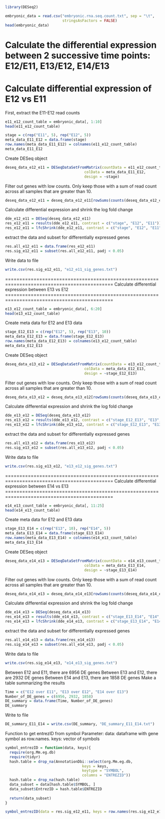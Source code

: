 ```r
library(DESeq2)


```


```r
embryonic_data = read.csv("embryonic.rna.seq.count.txt", sep = "\t",
                          stringsAsFactors = FALSE)
head(embryonic_data)
```

Calculate the differential expression between 2 successive time points: E12/E11, E13/E12, E14/E13
============================================================================================
Calculate differential expression of E12 vs E11
============================================================================================

First, extract the E11-E12 read counts

```r
e11_e12_count_table = embryonic_data[, 1:10]
head(e11_e12_count_table)
```

```r
stage = c(rep("E11", 5), rep("E12", 5))
meta_data_E11_E12 = data.frame(stage)
row.names(meta_data_E11_E12) = colnames(e11_e12_count_table)
meta_data_E11_E12
```

Create DESeq object
```r
deseq_data_e12_e11 = DESeqDataSetFromMatrix(countData = e11_e12_count_table,
                                    colData = meta_data_E11_E12,
                                    design = ~stage)
```

Filter out genes with low counts. Only keep those with a sum of read count across all samples that are greater than 10.

```r
deseq_data_e12_e11 = deseq_data_e12_e11[rowSums(counts(deseq_data_e12_e11))>10, ]
```

Calculate differential expression and shrink the log fold change

```r
dde_e12_e11 = DESeq(deseq_data_e12_e11)
res_e12_e11 = results(dde_e12_e11, contrast = c("stage", "E12", "E11"))
res_e12_e11 = lfcShrink(dde_e12_e11, contrast = c("stage", "E12", "E11"), res = res_e12_e11)
```

extract the data and subset for differentially expressed genes

```r
res.all_e12_e11 = data.frame(res_e12_e11)
res.sig_e12_e11 = subset(res.all_e12_e11, padj < 0.05)
```

Write data to file
```r
write.csv(res.sig_e12_e11, "e12_e11_sig_genes.txt")
```

============================================================================================
Calculate differential expression between E13 vs E12
============================================================================================

```r
e13_e12_count_table = embryonic_data[, 6:20]
head(e13_e12_count_table)
```
Create meta data for E12 and E13 data
```r
stage_E12_E13 = c(rep("E12", 5), rep("E13", 10))
meta_data_E12_E13 = data.frame(stage_E12_E13)
row.names(meta_data_E12_E13) = colnames(e13_e12_count_table)
meta_data_E12_E13
```

Create DESeq object
```r
deseq_data_e13_e12 = DESeqDataSetFromMatrix(countData = e13_e12_count_table,
                                    colData = meta_data_E12_E13,
                                    design = ~stage_E12_E13)
```

Filter out genes with low counts. Only keep those with a sum of read count across all samples that are greater than 10.

```r
deseq_data_e13_e12 = deseq_data_e13_e12[rowSums(counts(deseq_data_e13_e12))>10, ]
```

Calculate differential expression and shrink the log fold change

```r
dde_e13_e12 = DESeq(deseq_data_e13_e12)
res_e13_e12 = results(dde_e13_e12, contrast = c("stage_E12_E13", "E13", "E12"))
res_e13_e12 = lfcShrink(dde_e13_e12, contrast = c("stage_E12_E13", "E13", "E12"), res = res_e13_e12)
```
extract the data and subset for differentially expressed genes

```r
res.all_e13_e12 = data.frame(res_e13_e12)
res.sig_e13_e12 = subset(res.all_e13_e12, padj < 0.05)
```

Write data to file
```r
write.csv(res.sig_e13_e12, "e13_e12_sig_genes.txt")
```

============================================================================================
Calculate differential expression between E14 vs E13
============================================================================================

```r
e14_e13_count_table = embryonic_data[, 11:25]
head(e14_e13_count_table)
```
Create meta data for E12 and E13 data
```r
stage_E13_E14 = c(rep("E13", 10), rep("E14", 5))
meta_data_E13_E14 = data.frame(stage_E13_E14)
row.names(meta_data_E13_E14) = colnames(e14_e13_count_table)
meta_data_E13_E14
```

Create DESeq object
```r
deseq_data_e14_e13 = DESeqDataSetFromMatrix(countData = e14_e13_count_table,
                                    colData = meta_data_E13_E14,
                                    design = ~stage_E13_E14)
```

Filter out genes with low counts. Only keep those with a sum of read count across all samples that are greater than 10.

```r
deseq_data_e14_e13 = deseq_data_e14_e13[rowSums(counts(deseq_data_e14_e13))>10, ]
```

Calculate differential expression and shrink the log fold change

```r
dde_e14_e13 = DESeq(deseq_data_e14_e13)
res_e14_e13 = results(dde_e14_e13, contrast = c("stage_E13_E14", "E14", "E13"))
res_e14_e13 = lfcShrink(dde_e14_e13, contrast = c("stage_E13_E14", "E14", "E13"), res = res_e14_e13)
```
extract the data and subset for differentially expressed genes

```r
res.all_e14_e13 = data.frame(res_e14_e13)
res.sig_e14_e13 = subset(res.all_e14_e13, padj < 0.05)
```

Write data to file
```r
write.csv(res.sig_e14_e13, "e14_e13_sig_genes.txt")
```


Between E12 and E11, there are 6956 DE genes
Between E13 and E12, there are 2932 DE genes
Between E14 and E13, there are 1858 DE genes
Make a table summarizing the results

```r
Time = c("E12 over E11", "E13 over E12", "E14 over E13")
Number_of_DE_genes = c(6956, 2932, 1858)
DE_summary = data.frame(Time, Number_of_DE_genes)
DE_summary
```

Write to file
```r
DE_summary_E11_E14 = write.csv(DE_summary, "DE_summary_E11_E14.txt")
```

Function to get entrezID from symbol
Parameter:
  data: dataframe with gene symbol as row.names.
  keys: vector of symbols
```r
symbol_entrezID = function(data, keys){
  require(org.Mm.eg.db)
  require(tidyr)
  hash.table = drop_na(AnnotationDbi::select(org.Mm.eg.db,
                                   keys = keys,
                                   keytype = "SYMBOL",
                                   columns = "ENTREZID"))
  hash.table = drop_na(hash.table)
  data_subset = data[hash.table$SYMBOL, ]
  data_subset$EntrezID = hash.table$ENTREZID
  
  return(data_subset)
}
```

```r
symbol_entrezID(data = res.sig_e12_e11, keys = row.names(res.sig_e12_e11))
```
